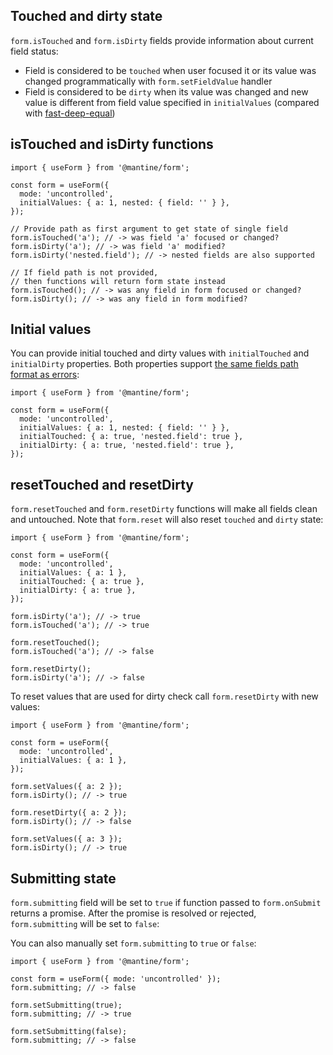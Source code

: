 

## Touched and dirty state

`form.isTouched` and `form.isDirty` fields provide information about current field status:

- Field is considered to be `touched` when user focused it or its value was changed programmatically with `form.setFieldValue` handler
- Field is considered to be `dirty` when its value was changed and new value is different from field value specified in `initialValues` (compared with [fast-deep-equal](https://www.npmjs.com/package/fast-deep-equal))

<Demo data={FormDemos.status} />

## isTouched and isDirty functions

```tsx
import { useForm } from '@mantine/form';

const form = useForm({
  mode: 'uncontrolled',
  initialValues: { a: 1, nested: { field: '' } },
});

// Provide path as first argument to get state of single field
form.isTouched('a'); // -> was field 'a' focused or changed?
form.isDirty('a'); // -> was field 'a' modified?
form.isDirty('nested.field'); // -> nested fields are also supported

// If field path is not provided,
// then functions will return form state instead
form.isTouched(); // -> was any field in form focused or changed?
form.isDirty(); // -> was any field in form modified?
```

## Initial values

You can provide initial touched and dirty values with `initialTouched` and `initialDirty` properties.
Both properties support [the same fields path format as errors](/form/errors/):

```tsx
import { useForm } from '@mantine/form';

const form = useForm({
  mode: 'uncontrolled',
  initialValues: { a: 1, nested: { field: '' } },
  initialTouched: { a: true, 'nested.field': true },
  initialDirty: { a: true, 'nested.field': true },
});
```

## resetTouched and resetDirty

`form.resetTouched` and `form.resetDirty` functions will make all fields clean and untouched.
Note that `form.reset` will also reset `touched` and `dirty` state:

```tsx
import { useForm } from '@mantine/form';

const form = useForm({
  mode: 'uncontrolled',
  initialValues: { a: 1 },
  initialTouched: { a: true },
  initialDirty: { a: true },
});

form.isDirty('a'); // -> true
form.isTouched('a'); // -> true

form.resetTouched();
form.isTouched('a'); // -> false

form.resetDirty();
form.isDirty('a'); // -> false
```

To reset values that are used for dirty check call `form.resetDirty` with new values:

```tsx
import { useForm } from '@mantine/form';

const form = useForm({
  mode: 'uncontrolled',
  initialValues: { a: 1 },
});

form.setValues({ a: 2 });
form.isDirty(); // -> true

form.resetDirty({ a: 2 });
form.isDirty(); // -> false

form.setValues({ a: 3 });
form.isDirty(); // -> true
```

## Submitting state

`form.submitting` field will be set to `true` if function passed to
`form.onSubmit` returns a promise. After the promise is resolved or rejected,
`form.submitting` will be set to `false`:

<Demo data={FormDemos.submitting} />

You can also manually set `form.submitting` to `true` or `false`:

```tsx
import { useForm } from '@mantine/form';

const form = useForm({ mode: 'uncontrolled' });
form.submitting; // -> false

form.setSubmitting(true);
form.submitting; // -> true

form.setSubmitting(false);
form.submitting; // -> false
```
